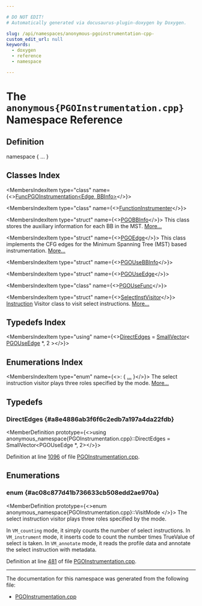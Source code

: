 ```yaml
---

# DO NOT EDIT!
# Automatically generated via docusaurus-plugin-doxygen by Doxygen.

slug: /api/namespaces/anonymous-pgoinstrumentation-cpp-
custom_edit_url: null
keywords:
  - doxygen
  - reference
  - namespace

---
```





# The `anonymous{PGOInstrumentation.cpp}` Namespace Reference

<DoxygenPage pluginConfig={pluginConfig}>



## Definition

<CodeBlock>namespace &#123; ... &#125;</CodeBlock>

## Classes Index

<MembersIndex>

<MembersIndexItem
  type="class"
  name={<><a href="/docs/api/classes/anonymous-namespace-pgoinstrumentation-cpp-/funcpgoinstrumentation">FuncPGOInstrumentation&lt;Edge, BBInfo&gt;</a></>}>
</MembersIndexItem>

<MembersIndexItem
  type="class"
  name={<><a href="/docs/api/classes/anonymous-namespace-pgoinstrumentation-cpp-/functioninstrumenter">FunctionInstrumenter</a></>}>
</MembersIndexItem>

<MembersIndexItem
  type="struct"
  name={<><a href="/docs/api/structs/anonymous-namespace-pgoinstrumentation-cpp-/pgobbinfo">PGOBBInfo</a></>}>
This class stores the auxiliary information for each BB in the MST. <a href="/docs/api/structs/anonymous-namespace-pgoinstrumentation-cpp-/pgobbinfo/#details">More...</a>
</MembersIndexItem>

<MembersIndexItem
  type="struct"
  name={<><a href="/docs/api/structs/anonymous-namespace-pgoinstrumentation-cpp-/pgoedge">PGOEdge</a></>}>
This class implements the CFG edges for the Minimum Spanning Tree (MST) based instrumentation. <a href="/docs/api/structs/anonymous-namespace-pgoinstrumentation-cpp-/pgoedge/#details">More...</a>
</MembersIndexItem>

<MembersIndexItem
  type="struct"
  name={<><a href="/docs/api/structs/anonymous-namespace-pgoinstrumentation-cpp-/pgousebbinfo">PGOUseBBInfo</a></>}>
</MembersIndexItem>

<MembersIndexItem
  type="struct"
  name={<><a href="/docs/api/structs/anonymous-namespace-pgoinstrumentation-cpp-/pgouseedge">PGOUseEdge</a></>}>
</MembersIndexItem>

<MembersIndexItem
  type="class"
  name={<><a href="/docs/api/classes/anonymous-namespace-pgoinstrumentation-cpp-/pgousefunc">PGOUseFunc</a></>}>
</MembersIndexItem>

<MembersIndexItem
  type="struct"
  name={<><a href="/docs/api/structs/anonymous-namespace-pgoinstrumentation-cpp-/selectinstvisitor">SelectInstVisitor</a></>}>
<a href="/docs/api/classes/llvm/instruction">Instruction</a> Visitor class to visit select instructions. <a href="/docs/api/structs/anonymous-namespace-pgoinstrumentation-cpp-/selectinstvisitor/#details">More...</a>
</MembersIndexItem>

</MembersIndex>

## Typedefs Index

<MembersIndex>

<MembersIndexItem
  type="using"
  name={<><a href="#a8e4886ab3f6f6c2edb7a197a4da22fdb">DirectEdges</a> = <a href="/docs/api/classes/llvm/smallvector">SmallVector</a>&lt; <a href="/docs/api/structs/anonymous-namespace-pgoinstrumentation-cpp-/pgouseedge">PGOUseEdge</a> &#42;, 2 &gt;</>}>
</MembersIndexItem>

</MembersIndex>

## Enumerations Index

<MembersIndex>

<MembersIndexItem
  type="enum"
  name={<>:  &#123; <a href="#ac08c877d41b736633cb508edd2ae970a">...</a> &#125;</>}>
The select instruction visitor plays three roles specified by the mode. <a href="#ac08c877d41b736633cb508edd2ae970a">More...</a>
</MembersIndexItem>

</MembersIndex>


<SectionDefinition>

## Typedefs

### DirectEdges {#a8e4886ab3f6f6c2edb7a197a4da22fdb}

<MemberDefinition
  prototype={<>using anonymous&#95;namespace&#123;PGOInstrumentation.cpp&#125;::DirectEdges =  SmallVector&lt;PGOUseEdge &#42;, 2&gt;</>}>

Definition at line <a href="/docs/api/files/lib/lib/transforms/lib/transforms/instrumentation/pgoinstrumentation-cpp/#l01096">1096</a> of file <a href="/docs/api/files/lib/lib/transforms/lib/transforms/instrumentation/pgoinstrumentation-cpp">PGOInstrumentation.cpp</a>.
</MemberDefinition>

</SectionDefinition>

<SectionDefinition>

## Enumerations

### enum  {#ac08c877d41b736633cb508edd2ae970a}

<MemberDefinition
  prototype={<>enum anonymous_namespace&#123;PGOInstrumentation.cpp&#125;::VisitMode </>}>
The select instruction visitor plays three roles specified by the mode.

<EnumerationList title="Enumeration values">

<Link id="ac08c877d41b736633cb508edd2ae970aaa95eb9f0b68bdf443d603d529a3f9c74" />
<EnumerationListItem name="VM_counting">

</EnumerationListItem>

<Link id="ac08c877d41b736633cb508edd2ae970aaffb32b62adf3065e796714676d015f10" />
<EnumerationListItem name="VM_instrument">

</EnumerationListItem>

<Link id="ac08c877d41b736633cb508edd2ae970aa9460c859e26698ee1b200da54c0da797" />
<EnumerationListItem name="VM_annotate">

</EnumerationListItem>

</EnumerationList>

In <code>VM&#95;counting</code> mode, it simply counts the number of select instructions. In <code>VM&#95;instrument</code> mode, it inserts code to count the number times TrueValue of select is taken. In <code>VM&#95;annotate</code> mode, it reads the profile data and annotate the select instruction with metadata.

Definition at line <a href="/docs/api/files/lib/lib/transforms/lib/transforms/instrumentation/pgoinstrumentation-cpp/#l00481">481</a> of file <a href="/docs/api/files/lib/lib/transforms/lib/transforms/instrumentation/pgoinstrumentation-cpp">PGOInstrumentation.cpp</a>.
</MemberDefinition>

</SectionDefinition>

<hr/>

The documentation for this namespace was generated from the following file:

<ul>
<li><a href="/docs/api/files/lib/lib/transforms/lib/transforms/instrumentation/pgoinstrumentation-cpp">PGOInstrumentation.cpp</a></li>
</ul>

</DoxygenPage>
